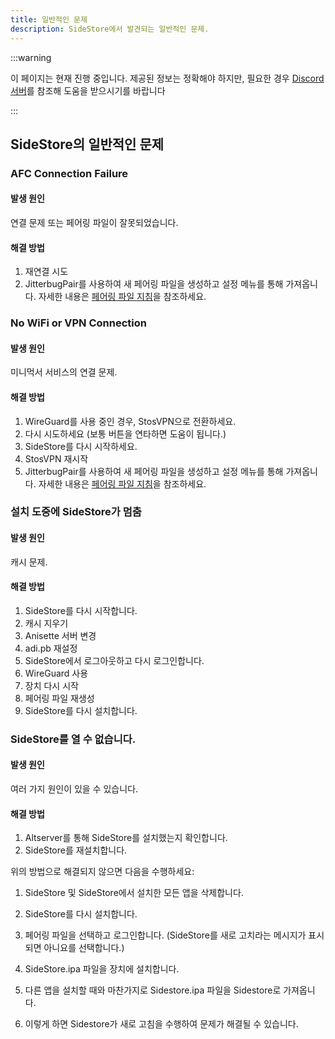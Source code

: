 ```yaml
---
title: 일반적인 문제
description: SideStore에서 발견되는 일반적인 문제.
---
```


:::warning

이 페이지는 현재 진행 중입니다. 제공된 정보는 정확해야 하지만, 필요한 경우 [Discord 서버](https://discord.com/invite/sidestore)를 참조해 도움을 받으시기를 바랍니다

:::

## SideStore의 일반적인 문제

### AFC Connection Failure
#### 발생 원인
연결 문제 또는 페어링 파일이 잘못되었습니다.
#### 해결 방법
1. 재연결 시도
2. JitterbugPair를 사용하여 새 페어링 파일을 생성하고 설정 메뉴를 통해 가져옵니다. 자세한 내용은 [페어링 파일 지침](/docs/installation/pairing-file)을 참조하세요.

### No WiFi or VPN Connection
#### 발생 원인
미니먹서 서비스의 연결 문제.
#### 해결 방법
1. WireGuard를 사용 중인 경우, StosVPN으로 전환하세요.
2. 다시 시도하세요 (보통 버튼을 연타하면 도움이 됩니다.)
3. SideStore를 다시 시작하세요.
4. StosVPN 재시작
5. JitterbugPair를 사용하여 새 페어링 파일을 생성하고 설정 메뉴를 통해 가져옵니다. 자세한 내용은 [페어링 파일 지침](/docs/installation/pairing-file)을 참조하세요.

### 설치 도중에 SideStore가 멈춤
#### 발생 원인
캐시 문제.
#### 해결 방법
1. SideStore를 다시 시작합니다.
2. 캐시 지우기
3. Anisette 서버 변경
4. adi.pb 재설정
5. SideStore에서 로그아웃하고 다시 로그인합니다.
6. WireGuard 사용
7. 장치 다시 시작
8. 페어링 파일 재생성
9. SideStore를 다시 설치합니다.

### SideStore를 열 수 없습니다.
#### 발생 원인
여러 가지 원인이 있을 수 있습니다.
#### 해결 방법
1. Altserver를 통해 SideStore를 설치했는지 확인합니다.
2. SideStore를 재설치합니다.

위의 방법으로 해결되지 않으면 다음을 수행하세요:

1. SideStore 및 SideStore에서 설치한 모든 앱을 삭제합니다.
2. SideStore를 다시 설치합니다.
3. 페어링 파일을 선택하고 로그인합니다. (SideStore를 새로 고치라는 메시지가 표시되면 아니요를 선택합니다.)

4. SideStore.ipa 파일을 장치에 설치합니다.
5. 다른 앱을 설치할 때와 마찬가지로 Sidestore.ipa 파일을 Sidestore로 가져옵니다.
6. 이렇게 하면 Sidestore가 새로 고침을 수행하여 문제가 해결될 수 있습니다.


